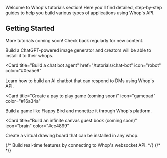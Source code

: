 Welcome to Whop's tutorials section! Here you'll find detailed, step-by-step guides to help you build various types of applications using Whop's API.

## Getting Started

More tutorials coming soon! Check back regularly for new content.

<CardGroup cols={2}>
<Card
  title="Sell an AI image generator to creators"
  href="/tutorials/ai-image-generator"
  icon="webhook"
  color="#8b5cf6"
>
  Build a ChatGPT-powered image generator and creators will be able to install it to their whops.
</Card>

<Card
  title="Build a chat bot agent"
  href="/tutorials/chat-bot"
  icon="robot"
  color="#0ea5e9"
>
  Learn how to build an AI chatbot that can respond to DMs using Whop's API.
</Card>

<Card
  title="Create a pay to play game (coming soon)"
  icon="gamepad"
  color="#16a34a"
>
  Build a game like Flappy Bird and monetize it through Whop's platform.
</Card>

<Card
  title="Build an infinite canvas guest book (coming soon)"
  icon="brain"
  color="#ec4899"
>
  Create a virtual drawing board that can be installed in any whop.
</Card>
</CardGroup>

<CardGroup cols={1}>
{/*
  <Card
    title="Make a community accountability tool"
    href="#"
    icon="plug"
    color="#10b981"
  >
    Build real-time features by connecting to Whop's websocket API. */}
  {/* </Card> */}
</CardGroup>
